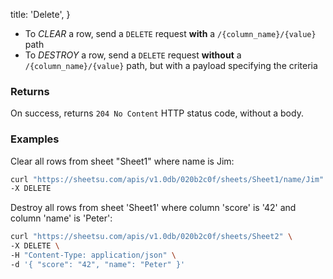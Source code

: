   title: 'Delete',
}

- To _CLEAR_ a row, send a `DELETE` request **with** a `/{column_name}/{value}` path
- To _DESTROY_ a row, send a `DELETE` request **without** a `/{column_name}/{value}` path, but with a payload specifying the criteria

### Returns

On success, returns `204 No Content` HTTP status code, without a body.

### Examples

Clear all rows from sheet "Sheet1" where name is Jim:

```sh
curl "https://sheetsu.com/apis/v1.0db/020b2c0f/sheets/Sheet1/name/Jim" \
-X DELETE
```

Destroy all rows from sheet 'Sheet1' where column 'score' is '42' and column 'name' is 'Peter':

```sh
curl "https://sheetsu.com/apis/v1.0db/020b2c0f/sheets/Sheet2" \
-X DELETE \
-H "Content-Type: application/json" \
-d '{ "score": "42", "name": "Peter" }'

```

